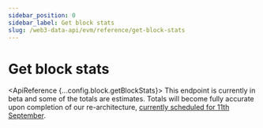 ```yaml
---
sidebar_position: 0
sidebar_label: Get block stats
slug: /web3-data-api/evm/reference/get-block-stats
---
```



# Get block stats

<ApiReference {...config.block.getBlockStats}>
  <Admonition type="info" title="Beta - Early Launch Notice">
    <ReactMarkdown>
      This endpoint is currently in beta and some of the totals are estimates. Totals will become fully accurate upon completion of our re-architecture, [currently scheduled for 11th September](https://docs.moralis.io/changelog/essential-api-changes).
    </ReactMarkdown>
  </Admonition>
</ApiReference>
